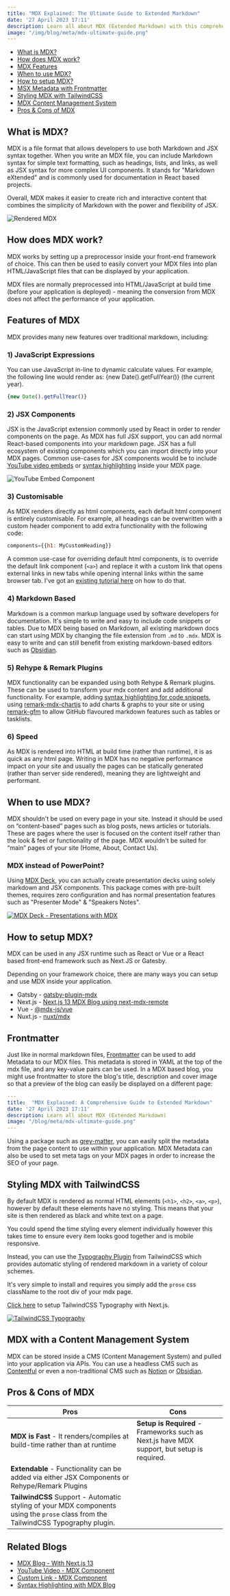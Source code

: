 ```yaml
---
title: "MDX Explained: The Ultimate Guide to Extended Markdown"
date: '27 April 2023 17:11'
description: Learn all about MDX (Extended Markdown) with this comprehensive guide. Discover its features, when and how to use it, setting it up, styling it with TailwindCSS, and using it with a CMS. Explore the pros and cons to enhance your understanding of MDX.
image: "/img/blog/meta/mdx-ultimate-guide.png"
---
```


- [What is MDX?](#what-is-mdx)
- [How does MDX work?](#how-does-mdx-work)
- [MDX Features](#features-of-mdx)
- [When to use MDX?](#when-to-use-mdx)
- [How to setup MDX?](#how-to-setup-mdx)
- [MSX Metadata with Frontmatter](#frontmatter)
- [Styling MDX with TailwindCSS](#styling-mdx-with-tailwindcss)
- [MDX Content Management System](#mdx-with-a-content-management-system)
- [Pros & Cons of MDX](#pros--cons-of-mdx)

## What is MDX?

MDX is a file format that allows developers to use both Markdown and JSX syntax together. When you write an MDX file, you can include Markdown syntax for simple text formatting, such as headings, lists, and links, as well as JSX syntax for more complex UI components. It stands for "Markdown eXtended" and is commonly used for documentation in React based projects.

Overall, MDX makes it easier to create rich and interactive content that combines the simplicity of Markdown with the power and flexibility of JSX.

![Rendered MDX](/img/blog/mdx/rendered-mdx.webp)

## How does MDX work?

MDX works by setting up a preprocessor inside your front-end framework of choice. This can then be used to easily convert your MDX files into plan HTML/JavaScript files that can be displayed by your application. 

MDX files are normally preprocessed into HTML/JavaScript at build time (before your application is deployed) - meaning the conversion from MDX does not affect the performance of your application. 

## Features of MDX

MDX provides many new features over traditional markdown, including:

### 1) JavaScript Expressions

You can use JavaScript in-line to dynamic calculate values. For example, the following line would render as: {new Date().getFullYear()} (the current year).

```jsx
{new Date().getFullYear()}
``` 

### 2) JSX Components

JSX is the JavaScript extension commonly used by React in order to render components on the page. As MDX has full JSX support, you can add normal React-based components into your markdown page. JSX has a full ecosystem of existing components which you can import directly into your MDX pages. Common use-cases for JSX components would be to include [YouTube video embeds](/blog/mdx-youtube-embed) or [syntax highlighting](/blog/mdx-syntax-highlighting) inside your MDX page.

![YouTube Embed Component](/img/blog/mdx/mdx-youtube-embed.webp)

### 3) Customisable

As MDX renders directly as html components, each default html component is entirely customisable. For example, all headings can be overwritten with a custom header component to add extra functionality with the following code:

```jsx
components={{h1: MyCustomHeading}} 
```

A common use-case for overriding default html components, is to override the default link component (`<a>`) and replace it with a custom link that opens external links in new tabs while opening internal links within the same browser tab. I've got an [existing tutorial here]("/blog/mdx-link-component") on how to do that.

### 4) Markdown Based

Markdown is a common markup language used by software developers for documentation. It's simple to write and easy to include code snippets or tables. Due to MDX being based on Markdown, all existing markdown docs can start using MDX by changing the file extension from `.md` to `.mdx`. MDX is easy to write and can still benefit from existing markdown-based editors such as [Obsidian](https://obsidian.md/). 


### 5) Rehype & Remark Plugins

MDX functionality can be expanded using both Rehype & Remark plugins. These can be used to transform your mdx content and add additional functionality. For example, adding [syntax highlighting for code snippets](/blog/mdx-syntax-highlighting), using [remark-mdx-chartjs](https://github.com/pangelani/remark-mdx-chartjs) to add charts & graphs to your site or using [remark-gfm](https://github.com/remarkjs/remark-gfm) to allow GitHub flavoured markdown features such as tables or tasklists.


### 6) Speed

As MDX is rendered into HTML at build time (rather than runtime), it is as quick as any html page. Writing in MDX has no negative performance impact on your site and usually the pages can be statically generated (rather than server side rendered), meaning they are lightweight and performant.


## When to use MDX?

MDX shouldn't be used on every page in your site. Instead it should be used on “content-based” pages such as blog posts, news articles or tutorials. These are pages where the user is focused on the content itself rather than the look & feel or functionality of the page. MDX wouldn't be suited for “main” pages of your site (Home, About, Contact Us). 

### MDX instead of PowerPoint?

Using [MDX Deck](https://github.com/jxnblk/mdx-deck), you can actually create presentation decks using solely markdown and JSX components. This package comes with pre-built themes, requires zero configuration and has normal presentation features such as "Presenter Mode" & "Speakers Notes".

[![MDX Deck - Presentations with MDX](/img/blog/mdx/mdx-deck-presentations.webp)](https://github.com/jxnblk/mdx-deck)

## How to setup MDX?

MDX can be used in any JSX runtime such as React or Vue or a React based front-end framework such as Next.JS or Gatesby.

Depending on your framework choice, there are many ways you can setup and use MDX inside your application.

- Gatsby - [gatsby-plugin-mdx](https://www.gatsbyjs.com/plugins/gatsby-plugin-mdx/)
- Next.js - [Next.js 13 MDX Blog using next-mdx-remote](/blog/nextjs-mdx-blog)
- Vue - [@mdx-js/vue](https://mdxjs.com/packages/vue/)
- Nuxt.js - [nuxt/mdx](https://mdx.nuxtjs.org/) 

## Frontmatter

Just like in normal markdown files, [Frontmatter](https://mdxjs.com/guides/frontmatter/) can be used to add Metadata to our MDX files. This metadata is stored in YAML at the top of the mdx file, and any key-value pairs can be used. In a MDX based blog, you might use frontmatter to store the blog's title, description and cover image so that a preview of the blog can easily be displayed on a different page:

```yaml
---
title:  "MDX Explained: A Comprehensive Guide to Extended Markdown"
date: '27 April 2023 17:11'
description: Learn all about MDX (Extended Markdown)
image: "/blog/meta/mdx-ultimate-guide.png"
---
```

Using a package such as [grey-matter](https://github.com/jonschlinkert/gray-matter), you can easily split the metadata from the page content to use within your application. MDX Metadata can also be used to set meta tags on your MDX pages in order to increase the SEO of your page.  


## Styling MDX with TailwindCSS

By default MDX is rendered as normal HTML elements (`<h1>`, `<h2>`, `<a>`, `<p>`), however by default these elements have no styling. This means that your site is then rendered as black and white text on a page. 

You could spend the time styling every element individually however this takes time to ensure every item looks good together and is mobile responsive.

Instead, you can use the [Typography Plugin](https://tailwindcss.com/docs/typography-plugin) from TailwindCSS which provides automatic styling of rendered markdown in a variety of colour schemes.

It's very simple to install and requires you simply add the `prose` css className to the root div of your mdx page.

[Click here](/blog/nextjs-mdx-blog#1-setting-up-our-app) to setup TailwindCSS Typography with Next.js.

[![TailwindCSS Typography](/img/blog/mdx/tailwindcss-typography.webp)](https://tailwindcss.com/docs/typography-plugin)

## MDX with a Content Management System

MDX can be stored inside a CMS (Content Management System) and pulled into your application via APIs. You can use a headless CMS such as [Contentful](https://www.youtube.com/watch?v=W18lggtNjnE) or even a non-traditional CMS such as [Notion](https://bejamas.io/blog/how-to-create-next-js-blog-using-notion-as-a-cms/) or [Obsidian](https://forum.obsidian.md/t/flowershow-a-free-open-source-tool-for-publishing-your-obsidian-vaults/41966).


## Pros & Cons of MDX


| Pros | Cons |
| ---- | ---- |
| **MDX is Fast** - It renders/compiles at build-time rather than at runtime | **Setup is Required** - Frameworks such as Next.js have MDX support, but setup is required.    |
| **Extendable** - Functionality can be added via either JSX Components or Rehype/Remark Plugins | |
| **TailwindCSS** Support - Automatic styling of your MDX components using the `prose` class from the TailwindCSS Typography plugin. |

## Related Blogs
 - [MDX Blog - With Next.js 13](/blog/nextjs-mdx-blog)
 - [YouTube Video -  MDX Component](/blog/mdx-youtube-embed)
 - [Custom Link - MDX Component](/blog/mdx-link-component)
 - [Syntax Highlighting with MDX Blog](/blog/mdx-syntax-highlighting)